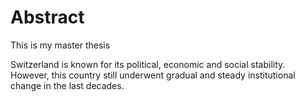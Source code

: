 # Abstract {.unnumbered}

This is my master thesis

Switzerland is known for its political, economic and social stability. However, this country still underwent gradual and steady institutional change in the last decades. 


